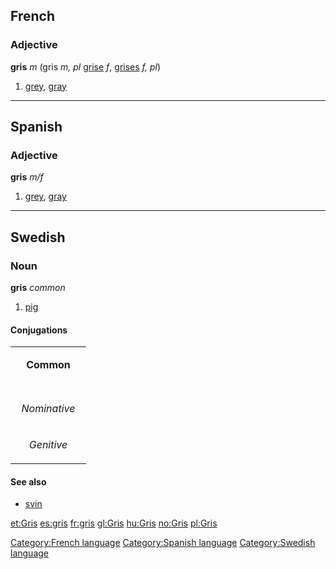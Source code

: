 ==French==
[[Category:French language]]
===Adjective===
'''gris''' ''m'' (gris ''m, pl'' [[grise]] ''f'', [[grises]] ''f, pl'')

# [[grey]], [[gray]]

----
==Spanish==
[[Category:Spanish language]]
===Adjective===
'''gris''' ''m/f''

# [[grey]], [[gray]]
----
==Swedish==
[[Category:Swedish language]]
===Noun===
'''gris''' ''common''

# [[pig]]

====Conjugations====
{| border=1 cellspacing=0 
| bgcolor=#FFFFF0 colspan=5 align=center | '''Common''' 
|- 
|- bgcolor=#FFFFF0 align=center 
! rowspan=2 | 
| colspan=2 width=105 | ''Singular'' 
| colspan=2 | ''Plural'' 
|- bgcolor=#FFFFF0 align=center 
| width=105 | ''Indefinite'' 
| width=105 | ''Definite'' 
| width=105 | ''Indefinite'' 
|  width=105 | ''Definite'' 
|- align=center 
| width=105 bgcolor=#FFFFF0 | ''Nominative'' 
| [[gris]] 
| [[grisen]] 
| [[grisar]] 
| [[grisarna]] 
|- align=center 
| width=105 bgcolor=#FFFFF0 | ''Genitive'' 
| [[griss]] 
| [[grisens]] 
| [[grisars]]
| [[grisarnas]]
|}

====See also====
*[[svin]]

[[et:Gris]]
[[es:gris]]
[[fr:gris]]
[[gl:Gris]]
[[hu:Gris]]
[[no:Gris]]
[[pl:Gris]]